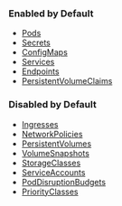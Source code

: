 ### Enabled by Default
* [Pods](/vcluster/vcluster-yaml/sync/to-host/core/pods.mdx) 
* [Secrets](/vcluster/vcluster-yaml/sync/to-host/core/secrets.mdx)  
* [ConfigMaps](/vcluster/vcluster-yaml/sync/to-host/core/config-maps.mdx)  
* [Services](/vcluster/vcluster-yaml/sync/to-host/networking/services.mdx)  
* [Endpoints](/vcluster/vcluster-yaml/sync/to-host/networking/endpoints.mdx)      
* [PersistentVolumeClaims](/vcluster/vcluster-yaml/sync/to-host/storage/persistent-volume-claims.mdx) 

### Disabled by Default
* [Ingresses](/vcluster/vcluster-yaml/sync/to-host/networking/ingresses.mdx) 
* [NetworkPolicies](/vcluster/vcluster-yaml/sync/to-host/networking/network-policies.mdx)  
* [PersistentVolumes](/vcluster/vcluster-yaml/sync/to-host/storage/persistent-volumes.mdx)  
* [VolumeSnapshots](/vcluster/vcluster-yaml/sync/to-host/storage/volume-snapshots.mdx)   
* [StorageClasses](/vcluster/vcluster-yaml/sync/to-host/storage/storage-classes.mdx) 
* [ServiceAccounts](/vcluster/vcluster-yaml/sync/to-host/advanced/service-accounts.mdx)  
* [PodDisruptionBudgets](/vcluster/vcluster-yaml/sync/to-host/advanced/pod-disruption-budgets.mdx)
* [PriorityClasses](/vcluster/vcluster-yaml/sync/to-host/advanced/priority-classes.mdx)   